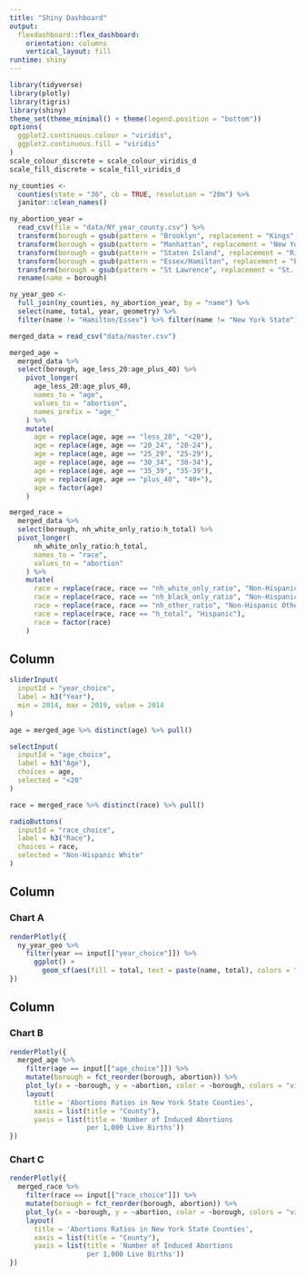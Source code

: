 ```yaml
---
title: "Shiny Dashboard"
output: 
  flexdashboard::flex_dashboard:
    orientation: columns
    vertical_layout: fill
runtime: shiny
---
```


```r
library(tidyverse)
library(plotly)
library(tigris)
library(shiny)
theme_set(theme_minimal() + theme(legend.position = "bottom"))
options(
  ggplot2.continuous.colour = "viridis",
  ggplot2.continuous.fill = "viridis"
)
scale_colour_discrete = scale_colour_viridis_d
scale_fill_discrete = scale_fill_viridis_d
```


```r
ny_counties <-
  counties(state = "36", cb = TRUE, resolution = "20m") %>% 
  janitor::clean_names()

ny_abortion_year = 
  read_csv(file = "data/NY_year_county.csv") %>%
  transform(borough = gsub(pattern = "Brooklyn", replacement = "Kings", borough)) %>%
  transform(borough = gsub(pattern = "Manhattan", replacement = "New York", borough)) %>%
  transform(borough = gsub(pattern = "Staten Island", replacement = "Richmond", borough)) %>%
  transform(borough = gsub(pattern = "Essex/Hamilton", replacement = "Essex", borough)) %>%
  transform(borough = gsub(pattern = "St Lawrence", replacement = "St. Lawrence", borough)) %>% 
  rename(name = borough) 

ny_year_geo <- 
  full_join(ny_counties, ny_abortion_year, by = "name") %>%
  select(name, total, year, geometry) %>% 
  filter(name != "Hamilton/Essex") %>% filter(name != "New York State") %>% filter(name != "New York City")
```


```r
merged_data = read_csv("data/master.csv")

merged_age = 
  merged_data %>% 
  select(borough, age_less_20:age_plus_40) %>% 
    pivot_longer(
      age_less_20:age_plus_40,
      names_to = "age", 
      values_to = "abortion",
      names_prefix = "age_"
    ) %>% 
    mutate(
      age = replace(age, age == "less_20", "<20"),
      age = replace(age, age == "20_24", "20-24"),
      age = replace(age, age == "25_29", "25-29"),
      age = replace(age, age == "30_34", "30-34"),
      age = replace(age, age == "35_39", "35-39"),
      age = replace(age, age == "plus_40", "40+"),
      age = factor(age)
    )
```


```r
merged_race = 
  merged_data %>% 
  select(borough, nh_white_only_ratio:h_total) %>% 
  pivot_longer(
      nh_white_only_ratio:h_total,
      names_to = "race", 
      values_to = "abortion"
    ) %>% 
    mutate(
      race = replace(race, race == "nh_white_only_ratio", "Non-Hispanic White"),
      race = replace(race, race == "nh_black_only_ratio", "Non-Hispanic Black"),
      race = replace(race, race == "nh_other_ratio", "Non-Hispanic Other"),
      race = replace(race, race == "h_total", "Hispanic"),
      race = factor(race)
    )
```


Column {.sidebar}
-----------------------------------------------------------------------

```r
sliderInput(
  inputId = "year_choice",
  label = h3("Year"),
  min = 2014, max = 2019, value = 2014
)

age = merged_age %>% distinct(age) %>% pull()

selectInput(
  inputId = "age_choice",
  label = h3("Age"),
  choices = age,
  selected = "<20"
)

race = merged_race %>% distinct(race) %>% pull()

radioButtons(
  inputId = "race_choice",
  label = h3("Race"),
  choices = race,
  selected = "Non-Hispanic White"
)
```

Column {data-width=650}
-----------------------------------------------------------------------

### Chart A


```r
renderPlotly({
  ny_year_geo %>% 
    filter(year == input[["year_choice"]]) %>% 
      ggplot() +
        geom_sf(aes(fill = total, text = paste(name, total), colors = "viridis"))            
})
```


Column {data-width=350}
-----------------------------------------------------------------------

### Chart B

```r
renderPlotly({
  merged_age %>% 
    filter(age == input[["age_choice"]]) %>% 
    mutate(borough = fct_reorder(borough, abortion)) %>% 
    plot_ly(x = ~borough, y = ~abortion, color = ~borough, colors = "viridis", type = "bar") %>% 
    layout(
      title = 'Abortions Ratios in New York State Counties', 
      xaxis = list(title = "County"),
      yaxis = list(title = 'Number of Induced Abortions 
                   per 1,000 Live Births'))
}) 
```

### Chart C

```r
renderPlotly({
  merged_race %>% 
    filter(race == input[["race_choice"]]) %>% 
    mutate(borough = fct_reorder(borough, abortion)) %>% 
    plot_ly(x = ~borough, y = ~abortion, color = ~borough, colors = "viridis", type = "bar") %>% 
    layout(
      title = 'Abortions Ratios in New York State Counties', 
      xaxis = list(title = "County"),
      yaxis = list(title = 'Number of Induced Abortions 
                   per 1,000 Live Births'))
}) 
```

